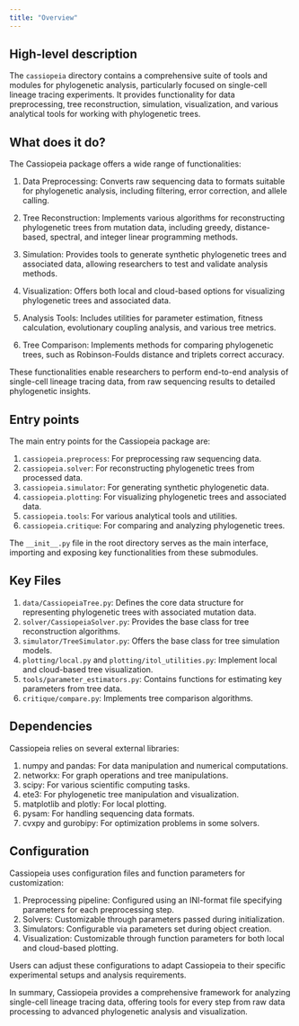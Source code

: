 ```yaml
---
title: "Overview"
---
```


## High-level description
The `cassiopeia` directory contains a comprehensive suite of tools and modules for phylogenetic analysis, particularly focused on single-cell lineage tracing experiments. It provides functionality for data preprocessing, tree reconstruction, simulation, visualization, and various analytical tools for working with phylogenetic trees.

## What does it do?
The Cassiopeia package offers a wide range of functionalities:

1. Data Preprocessing: Converts raw sequencing data to formats suitable for phylogenetic analysis, including filtering, error correction, and allele calling.

2. Tree Reconstruction: Implements various algorithms for reconstructing phylogenetic trees from mutation data, including greedy, distance-based, spectral, and integer linear programming methods.

3. Simulation: Provides tools to generate synthetic phylogenetic trees and associated data, allowing researchers to test and validate analysis methods.

4. Visualization: Offers both local and cloud-based options for visualizing phylogenetic trees and associated data.

5. Analysis Tools: Includes utilities for parameter estimation, fitness calculation, evolutionary coupling analysis, and various tree metrics.

6. Tree Comparison: Implements methods for comparing phylogenetic trees, such as Robinson-Foulds distance and triplets correct accuracy.

These functionalities enable researchers to perform end-to-end analysis of single-cell lineage tracing data, from raw sequencing results to detailed phylogenetic insights.

## Entry points
The main entry points for the Cassiopeia package are:

1. `cassiopeia.preprocess`: For preprocessing raw sequencing data.
2. `cassiopeia.solver`: For reconstructing phylogenetic trees from processed data.
3. `cassiopeia.simulator`: For generating synthetic phylogenetic data.
4. `cassiopeia.plotting`: For visualizing phylogenetic trees and associated data.
5. `cassiopeia.tools`: For various analytical tools and utilities.
6. `cassiopeia.critique`: For comparing and analyzing phylogenetic trees.

The `__init__.py` file in the root directory serves as the main interface, importing and exposing key functionalities from these submodules.

## Key Files
1. `data/CassiopeiaTree.py`: Defines the core data structure for representing phylogenetic trees with associated mutation data.
2. `solver/CassiopeiaSolver.py`: Provides the base class for tree reconstruction algorithms.
3. `simulator/TreeSimulator.py`: Offers the base class for tree simulation models.
4. `plotting/local.py` and `plotting/itol_utilities.py`: Implement local and cloud-based tree visualization.
5. `tools/parameter_estimators.py`: Contains functions for estimating key parameters from tree data.
6. `critique/compare.py`: Implements tree comparison algorithms.

## Dependencies
Cassiopeia relies on several external libraries:

1. numpy and pandas: For data manipulation and numerical computations.
2. networkx: For graph operations and tree manipulations.
3. scipy: For various scientific computing tasks.
4. ete3: For phylogenetic tree manipulation and visualization.
5. matplotlib and plotly: For local plotting.
6. pysam: For handling sequencing data formats.
7. cvxpy and gurobipy: For optimization problems in some solvers.

## Configuration
Cassiopeia uses configuration files and function parameters for customization:

1. Preprocessing pipeline: Configured using an INI-format file specifying parameters for each preprocessing step.
2. Solvers: Customizable through parameters passed during initialization.
3. Simulators: Configurable via parameters set during object creation.
4. Visualization: Customizable through function parameters for both local and cloud-based plotting.

Users can adjust these configurations to adapt Cassiopeia to their specific experimental setups and analysis requirements.

In summary, Cassiopeia provides a comprehensive framework for analyzing single-cell lineage tracing data, offering tools for every step from raw data processing to advanced phylogenetic analysis and visualization.